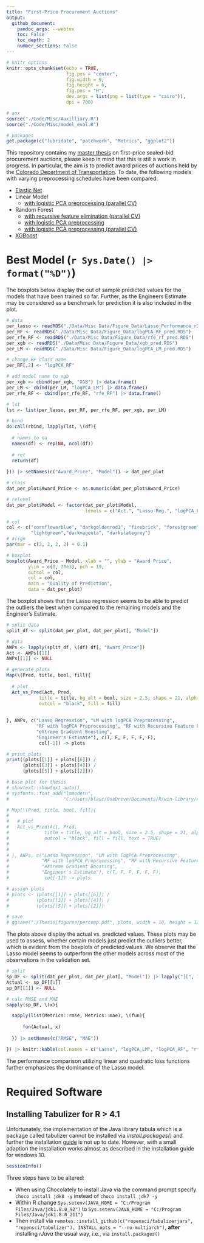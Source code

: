 ```yaml
---
title: "First-Price Procurement Auctions"
output: 
  github_document:
    pandoc_args: --webtex
    toc: False
    toc_depth: 2
    number_sections: False
---
```


```r
# knitr options
knitr::opts_chunk$set(echo = TRUE,
                      fig.pos = "center",
                      fig.width = 9,
                      fig.height = 6,
                      fig.pos = "H",
                      dev.args = list(png = list(type = "cairo")),
                      dpi = 700)

# aux 
source("./Code/Misc/Auxilliary.R")
source("./Code/Misc/model_eval.R")

# packages
get.package(c("lubridate", "patchwork", "Metrics", "ggplot2"))
```

This repository contains my [master thesis](https://github.com/Base-R-Best-R/Auction/blob/main/Thesis/Thesis_FPSBPA.pdf) on first-price sealed-bid procurement 
auctions, please keep in mind that this is still a work in progress. In particular, the aim is to predict award prices of auctions held by the [Colorado Department of Transportation](https://codot.gov/business/bidding/bid-tab-archives). To date, the following models with varying preprocessing schedules have been compared:

* [Elastic Net](https://github.com/Base-R-Best-R/Auction/blob/main/Code/Models/Colab/CV_elastic_net.ipynb)
* Linear Model
  - [with logistic PCA preprocessing (parallel CV)](https://github.com/Base-R-Best-R/Auction/blob/main/Code/Models/Colab/CV_PreProcess_LM.ipynb)
* Random Forest
  - [with recursive feature elimination (parallel CV)](https://github.com/Base-R-Best-R/Auction/blob/main/Code/Models/Colab/CV_RecursiveFeatureElimination_RF.ipynb)
  - [with logistic PCA preprocessing](https://github.com/Base-R-Best-R/Auction/blob/main/Code/Models/Colab/Nested_CV_PCA_RF.ipynb)
  - [with logistic PCA preprocessing (parallel CV)](https://github.com/Base-R-Best-R/Auction/blob/main/Code/Models/Colab/Parallel_NestedCV_RF.ipynb)
* [XGBoost](https://github.com/Base-R-Best-R/Auction/blob/main/Code/Models/Colab/XGboost.ipynb)

# Best Model (`r Sys.Date() |> format("%D")`)

The boxplots below display the out of sample predicted values for the models that have been trained so far. Further, as the Engineers Estimate may be considered as a benchmark for prediction it is also included in the plot.

```r
# data
per_lasso <- readRDS("./Data/Misc Data/Figure_Data/Lasso_Performance_r2.RDS")
per_RF <- readRDS("./Data/Misc Data/Figure_Data/logPCA_RF_pred.RDS")
per_rfe_RF <- readRDS("./Data/Misc Data/Figure_Data/rfe_rf_pred.RDS")
per_xgb <- readRDS("./Data/Misc Data/Figure_Data/xgb_pred.RDS")
per_LM <- readRDS("./Data/Misc Data/Figure_Data/logPCA_LM_pred.RDS")

# change RF class name
per_RF[,2] <- "logPCA_RF"

# add model name to xgb
per_xgb <- cbind(per_xgb, "XGB") |> data.frame()
per_LM <- cbind(per_LM, "logPCA_LM") |> data.frame()
per_rfe_RF <- cbind(per_rfe_RF, "rfe_RF") |> data.frame()

# lst
lst <- list(per_lasso, per_RF, per_rfe_RF, per_xgb, per_LM)

# bind
do.call(rbind, lapply(lst, \(df){
 
  # names to na
  names(df) <- rep(NA, ncol(df))
  
  # ret
  return(df)
  
})) |> setNames(c("Award_Price", "Model")) -> dat_per_plot

# class
dat_per_plot$Award_Price <- as.numeric(dat_per_plot$Award_Price)

# relevel
dat_per_plot$Model <- factor(dat_per_plot$Model, 
                             levels = c("Act.", "Lasso Reg.", "logPCA_LM","logPCA_RF", "rfe_RF", "XGB","Eng. Est."))

# col
col <- c("cornflowerblue", "darkgoldenrod1", "firebrick", "forestgreen",
         "lightgreen","darkmagenta", "darkslategrey")
# align
par(mar = c(2, 2, 2, 2) + 0.1)

# boxplot
boxplot(Award_Price ~ Model, xlab = "", ylab = "Award Price",
        ylim = c(0, 20e3), pch = 19, 
        outcol = col, 
        col = col, 
        main = "Quality of Prediction",
        data = dat_per_plot)
```

The boxplot shows that the Lasso regression seems to be able to predict the outliers the best when compared to the remaining models and the Engineer's Estimate.

```r
# split data
split_df <- split(dat_per_plot, dat_per_plot[, "Model"])

# data 
AWPs <- lapply(split_df, \(df) df[, "Award_Price"])
Act <- AWPs[[1]] 
AWPs[[1]] <- NULL

# generate plots
Map(\(Pred, title, bool, fill){
  
  # plot
  Act_vs_Pred(Act, Pred, 
            title = title, bg_alt = bool, size = 2.5, shape = 21, alpha = 0.5,
            outcol = "black", fill = fill) 
  
  
}, AWPs, c("Lasso Regression", "LM with logPCA Preprocessing", 
           "RF with logPCA Preprocessing", "RF with Recursive Feature Elimination", 
           "eXtreme Gradient Boosting",
           "Engineer's Estimate"), c(T, F, F, F, F, F), 
            col[-1]) -> plots 

# print plots
print((plots[[1]] + plots[[6]]) /
      (plots[[3]] + plots[[4]]) /
      (plots[[5]] + plots[[2]]))

# base plot for thesis
# showtext::showtext_auto()
# sysfonts::font_add("lmmodern", 
#                    "C:/Users/blasc/OneDrive/Documents/R/win-library/4.1/sysfonts/fonts/lmroman10-regular.ttf")

# Map(\(Pred, title, bool, fill){
#   
#   # plot
#   Act_vs_Pred(Act, Pred, 
#             title = title, bg_alt = bool, size = 2.5, shape = 21, alpha = 0.5,
#             outcol = "black", fill = fill, text = TRUE) 
#   
#   
# }, AWPs, c("Lasso Regression", "LM with logPCA Preprocessing", 
#            "RF with logPCA Preprocessing", "RF with Recursive Feature Elimination", 
#            "eXtreme Gradient Boosting",
#            "Engineer's Estimate"), c(T, F, F, F, F, F), 
#             col[-1]) -> plots 

# assign plots
# plots <- (plots[[1]] + plots[[6]]) /
#          (plots[[3]] + plots[[4]]) /
#          (plots[[5]] + plots[[2]])

# save
# ggsave("./Thesis/figures/percomp.pdf", plots, width = 10, height = 12)
```

The plots above display the actual vs. predicted values. These plots may be used to assess, whether certain models just predict the outliers better, which is evident from the boxplots of predicted values. We observe that the Lasso model seems to outperform the other models across most of the observations in the validation set.

```r
# split
sp_DF <- split(dat_per_plot, dat_per_plot[, "Model"]) |> lapply("[[", 1)
Actual <- sp_DF[[1]]
sp_DF[[1]] <- NULL

# calc RMSE and MAE
sapply(sp_DF, \(x){

  sapply(list(Metrics::rmse, Metrics::mae), \(fun){
  
      fun(Actual, x)
    
  }) |> setNames(c("RMSE", "MAE"))

}) |> knitr::kable(col.names = c("Lasso", "logPCA_LM", "logPCA_RF", "rfe_RF", "XGB", "Eng. Est."))
```

The performance comparison utilizing linear and quadratic loss functions further emphasizes the dominance of the Lasso model.

# Required Software

## Installing Tabulizer for R > 4.1 

Unfortunately, the implementation of the Java library tabula which is a package called tabulizer cannot be installed via *install.packages()* and further the installation [guide](https://github.com/ropensci/tabulizer) is not up to date. However, with a small adaption the installation works almost as described in the installation guide for windows 10.

```r
sessionInfo()
```

Three steps have to be altered:

* When using Chocolately to install Java via the command prompt specify `choco install jdk8 -y` instead of `choco install jdk7 -y` 
* Within R change `Sys.setenv(JAVA_HOME = "C:/Program Files/Java/jdk1.8.0_92")` to `Sys.setenv(JAVA_HOME = "C:/Program Files/Java/jdk1.8.0_211")`
* Then install via `remotes::install_github(c("ropensci/tabulizerjars", "ropensci/tabulizer"), INSTALL_opts = "--no-multiarch")`, **after** installing *rJava* the usual way, i.e., via `install.packages()`